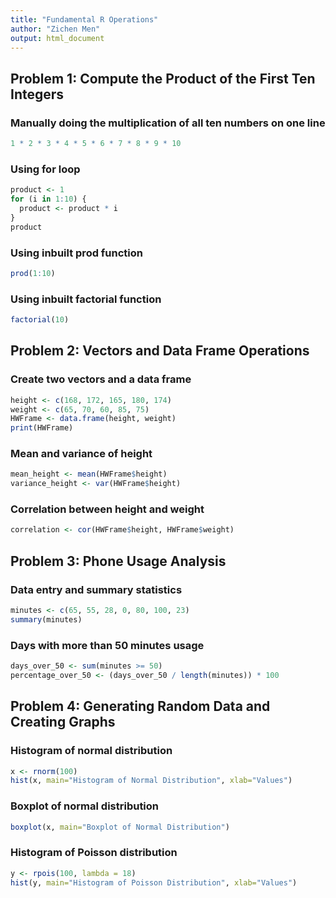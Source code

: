 ```yaml
---
title: "Fundamental R Operations"
author: "Zichen Men"
output: html_document
---
```


## Problem 1: Compute the Product of the First Ten Integers
### Manually doing the multiplication of all ten numbers on one line
```r
1 * 2 * 3 * 4 * 5 * 6 * 7 * 8 * 9 * 10
```
### Using for loop
```r
product <- 1
for (i in 1:10) {
  product <- product * i
}
product
```

### Using inbuilt prod function
```r
prod(1:10)
```

### Using inbuilt factorial function
```r
factorial(10)
```

## Problem 2: Vectors and Data Frame Operations
### Create two vectors and a data frame

```r
height <- c(168, 172, 165, 180, 174)
weight <- c(65, 70, 60, 85, 75)
HWFrame <- data.frame(height, weight)
print(HWFrame)
```
### Mean and variance of height
```r
mean_height <- mean(HWFrame$height)
variance_height <- var(HWFrame$height)
```
### Correlation between height and weight
```r
correlation <- cor(HWFrame$height, HWFrame$weight)
```

## Problem 3: Phone Usage Analysis
### Data entry and summary statistics
```r
minutes <- c(65, 55, 28, 0, 80, 100, 23)
summary(minutes)
```
### Days with more than 50 minutes usage
```r
days_over_50 <- sum(minutes >= 50)
percentage_over_50 <- (days_over_50 / length(minutes)) * 100
```

## Problem 4: Generating Random Data and Creating Graphs
### Histogram of normal distribution
```r
x <- rnorm(100)
hist(x, main="Histogram of Normal Distribution", xlab="Values")
```

### Boxplot of normal distribution
```r
boxplot(x, main="Boxplot of Normal Distribution")
```

### Histogram of Poisson distribution
```r
y <- rpois(100, lambda = 18)
hist(y, main="Histogram of Poisson Distribution", xlab="Values")
```
